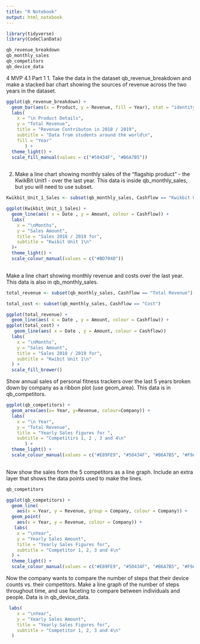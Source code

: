 ```yaml
---
title: "R Notebook"
output: html_notebook
---
```

```r
library(tidyverse)
library(CodeClanData)
```

```r
qb_revenue_breakdown
qb_monthly_sales
qb_competitors
qb_device_data
```
4 MVP
4.1 Part 1
1. Take the data in the dataset qb_revenue_breakdown and make a stacked bar chart showing the sources of revenue across the two years in the dataset.

```r
ggplot(qb_revenue_breakdown) +
  geom_bar(aes(x = Product, y = Revenue, fill = Year), stat = "identity") +
  labs(
    x = "\n Product Details",
    y = "Total Revenue",
    title = "Revenue Contributon in 2018 / 2019",
    subtitle = "Data from students around the world\n",
    fill = "Year"
       ) +
  theme_light() +
  scale_fill_manual(values = c("#50434F", "#B6A7B5"))
  
```


2. Make a line chart showing monthly sales of the “flagship product” - the KwikBit Unit1 - over the last year. This data is inside qb_monthly_sales, but you will need to use subset.

```r

Kwikbit_Unit_1_Sales <- subset(qb_monthly_sales, Cashflow == "Kwikbit Unit 1 Sales", Date < 2019-01-01)

ggplot(Kwikbit_Unit_1_Sales) +
  geom_line(aes( x = Date , y = Amount, colour = Cashflow)) +
  labs(
    x = "\nMonths",
    y = "Sales Amount",
    title = "Sales 2018 / 2019 for",
    subtitle = "Kwibit Unit 1\n"
  )+
  theme_light() +
  scale_colour_manual(values = c("#BD7040"))
  

```


Make a line chart showing monthly revenue and costs over the last year. This data is also in qb_monthly_sales.

```r
total_revenue <- subset(qb_monthly_sales, Cashflow == "Total Revenue")

total_cost <- subset(qb_monthly_sales, Cashflow == "Cost")

ggplot(total_revenue) +
  geom_line(aes( x = Date , y = Amount, colour = Cashflow)) +
ggplot(total_cost) +
   geom_line(aes( x = Date , y = Amount, colour = Cashflow))
  labs(
    x = "\nMonths",
    y = "Sales Amount",
    title = "Sales 2018 / 2019 for",
    subtitle = "Kwibit Unit 1\n"
  ) +
  scale_fill_brewer()
```


Show annual sales of personal fitness trackers over the last 5 years broken down by company as a ribbon plot (use geom_area). This data is in qb_competitors.

```r

ggplot(qb_competitors) +
  geom_area(aes(x= Year, y=Revenue, colour=Company)) +
  labs(
    x = "\n Year",
    y = "Total Revenue",
    title = "Yearly Sales figures for ",
    subtitle = "Competitirs 1, 2 , 3 and 4\n"
       ) +
  theme_light() +
  scale_colour_manual(values = c("#E89FE9", "#50434F", "#B6A7B5", "#F9A472", "#BD7040"))
  

```


Now show the sales from the 5 competitors as a line graph. Include an extra layer that shows the data points used to make the lines.

```r
qb_competitors
```

```r
ggplot(qb_competitors) +
  geom_line(
    aes(x = Year, y = Revenue, group = Company, colour = Company)) +
  geom_point(
    aes(x = Year, y = Revenue, colour = Company)) +
   labs(
    x = "\nYear",
    y = "Yearly Sales Amount",
    title = "Yearly Sales Figures for",
    subtitle = "Competitor 1, 2, 3 and 4\n"
  ) +
  theme_light() +
  scale_colour_manual(values = c("#E89FE9", "#50434F", "#B6A7B5", "#F9A472", "#BD7040"))
```


Now the company wants to compare the number of steps that their device counts vs. their competitors. Make a line graph of the number of steps throughout time, and use faceting to compare between individuals and people. Data is in qb_device_data.
```r
 labs(
    x = "\nYear",
    y = "Yearly Sales Amount",
    title = "Yearly Sales Figures for",
    subtitle = "Competitor 1, 2, 3 and 4\n"
  )
```

